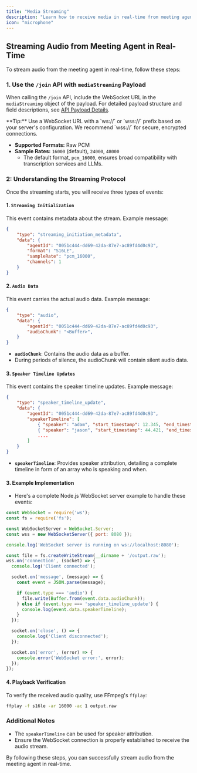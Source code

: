 ```yaml
---
title: "Media Streaming"
description: "Learn how to receive media in real-time from meeting agent"
icon: "microphone"
---
```


## Streaming Audio from Meeting Agent in Real-Time

To stream audio from the meeting agent in real-time, follow these steps:

### 1. Use the `/join` API with `mediaStreaming` Payload

When calling the `/join` API, include the WebSocket URL in the `mediaStreaming` object of the payload. For detailed payload structure and field descriptions, see [API Payload Details](../rest/sending-a-agent#param-media-streaming).

<Tip>
**Tip:** Use a WebSocket URL with a `ws://` or `wss://` prefix based on your server's configuration. We recommend `wss://` for secure, encrypted connections.
</Tip>

- **Supported Formats:** Raw PCM  
- **Sample Rates:** `16000` (default), `24000`, `48000`  
    - The default format, `pcm_16000`, ensures broad compatibility with transcription services and LLMs.

### 2: Understanding the Streaming Protocol

Once the streaming starts, you will receive three types of events:

#### 1. `Streaming Initialization`

This event contains metadata about the stream. Example message:

```json
{
    "type": "streaming_initiation_metadata",
    "data": {
        "agentId": "0051c444-dd69-42da-87e7-ac89fd4d0c93",
        "format": "S16LE",
        "sampleRate": "pcm_16000",
        "channels": 1
    }
}
```

#### 2. `Audio Data`

This event carries the actual audio data. Example message:

```json
{
    "type": "audio",
    "data": {
        "agentId": "0051c444-dd69-42da-87e7-ac89fd4d0c93",
        "audioChunk": "<Buffer>",
    }
}
```

- **`audioChunk`**: Contains the audio data as a buffer.
- During periods of silence, the audioChunk will contain silent audio data.

#### 3. `Speaker Timeline Updates`

This event contains the speaker timeline updates. Example message:

```json
{
    "type": "speaker_timeline_update",
    "data": {
        "agentId": "0051c444-dd69-42da-87e7-ac89fd4d0c93",
        "speakerTimeline": [
            { "speaker": "adam", "start_timestamp": 12.345, "end_timestamp": 44.421 },
            { "speaker": "jason", "start_timestamp": 44.421, "end_timestamp": 46.421 },
            ....
        ]
    }
}
```

- **`speakerTimeline`**: Provides speaker attribution, detailing a complete timeline in form of an array who is speaking and when.

#### 3. Example Implementation

- Here's a complete Node.js WebSocket server example to handle these events:

```javascript
const WebSocket = require('ws');
const fs = require('fs');

const WebSocketServer = WebSocket.Server;
const wss = new WebSocketServer({ port: 8080 });

console.log('WebSocket server is running on ws://localhost:8080');

const file = fs.createWriteStream(__dirname + '/output.raw');
wss.on('connection', (socket) => {
  console.log('Client connected');

  socket.on('message', (message) => {
    const event = JSON.parse(message);

    if (event.type === 'audio') {
      file.write(Buffer.from(event.data.audioChunk));
    } else if (event.type === 'speaker_timeline_update') {
      console.log(event.data.speakerTimeline);
    }
  });

  socket.on('close', () => {
    console.log('Client disconnected');
  });

  socket.on('error', (error) => {
    console.error('WebSocket error:', error);
  });
});
```

#### 4. Playback Verification
To verify the received audio quality, use FFmpeg's `ffplay`:

```bash
ffplay -f s16le -ar 16000 -ac 1 output.raw
```

### Additional Notes

- The `speakerTimeline` can be used for speaker attribution.
- Ensure the WebSocket connection is properly established to receive the audio stream.

By following these steps, you can successfully stream audio from the meeting agent in real-time.